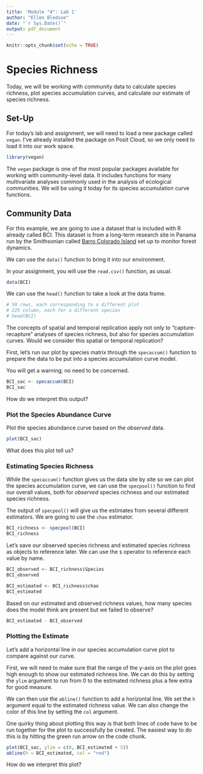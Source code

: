 ```yaml
---
title: 'Module "4": Lab 1'
author: "Ellen Bledsoe"
date: "`r Sys.Date()`"
output: pdf_document
---
```


```r
knitr::opts_chunk$set(echo = TRUE)
```

# Species Richness

Today, we will be working with community data to calculate species richness, plot species accumulation curves, and calculate our estimate of species richness.

## Set-Up

For today's lab and assignment, we will need to load a new package called `vegan`. I've already installed the package on Posit Cloud, so we only need to load it into our work space.

```r
library(vegan)
```

The `vegan` package is one of the most popular packages available for working with community-level data. It includes functions for many multivariate analyses commonly used in the analysis of ecological communities. We will be using it today for its species accumulation curve functions.

## Community Data

For this example, we are going to use a dataset that is included with R already called BCI. This dataset is from a long-term research site in Panama run by the Smithsonian called [Barro Colorado Island](https://forestgeo.si.edu/sites/neotropics/barro-colorado-island) set up to monitor forest dynamics.

We can use the `data()` function to bring it into our environment.

In your assignment, you will use the `read.csv()` function, as usual.

```r
data(BCI)
```

We can use the `head()` function to take a look at the data frame.

```r
# 50 rows, each corresponding to a different plot
# 225 column, each for a different species
# head(BCI)
```

The concepts of spatial and temporal replication apply not only to "capture-recapture" analyses of species richness, but also for species accumulation curves. Would we consider this spatial or temporal replication?

First, let's run our plot by species matrix through the `specaccum()` function to prepare the data to be put into a species accumulation curve model.

You will get a warning; no need to be concerned.

```r
BCI_sac <- specaccum(BCI)
BCI_sac
```

How do we interpret this output?

### Plot the Species Abundance Curve

Plot the species abundance curve based on the *observed* data.

```r
plot(BCI_sac)
```

What does this plot tell us?

### Estimating Species Richness

While the `specaccum()` function gives us the data site by site so we can plot the species accumulation curve, we can use the `specpool()` function to find our overall values, both for *observed* species richness and our estimated species richness.

The output of `specpool()` will give us the estimates from several different estimators. We are going to use the `chao` estimator.

```r
BCI_richness <- specpool(BCI)
BCI_richness
```

Let's save our observed species richness and estimated species richness as objects to reference later. We can use the `$` operator to reference each value by name.

```r
BCI_observed <- BCI_richness$Species
BCI_observed

BCI_estimated <- BCI_richness$chao
BCI_estimated
```

Based on our estimated and observed richness values, how many species does the model think are present but we failed to observe?

```r
BCI_estimated - BCI_observed
```

### Plotting the Estimate

Let's add a horizontal line in our species accumulation curve plot to compare against our curve.

First, we will need to make sure that the range of the y-axis on the plot goes high enough to show our estimated richness line. We can do this by setting the `ylim` argument to run from 0 to the estimated richness plus a few extra for good measure.

We can then use the `abline()` function to add a horizontal line. We set the `h` argument equal to the estimated richness value. We can also change the color of this line by setting the `col` argument.

One quirky thing about plotting this way is that both lines of code have to be run together for the plot to successfully be created. The easiest way to do this is by hitting the green run arrow on the code chunk.

```r
plot(BCI_sac, ylim = c(0, BCI_estimated + 5))
abline(h = BCI_estimated, col = "red")
```

How do we interpret this plot?
